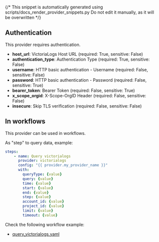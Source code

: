 {/* This snippet is automatically generated using scripts/docs_render_provider_snippets.py 
Do not edit it manually, as it will be overwritten */}

## Authentication
This provider requires authentication.
- **host_url**: VictoriaLogs Host URL (required: True, sensitive: False)
- **authentication_type**: Authentication Type (required: True, sensitive: False)
- **username**: HTTP basic authentication - Username (required: False, sensitive: False)
- **password**: HTTP basic authentication - Password (required: False, sensitive: True)
- **bearer_token**: Bearer Token (required: False, sensitive: True)
- **x_scope_orgid**: X-Scope-OrgID Header (required: False, sensitive: False)
- **insecure**: Skip TLS verification (required: False, sensitive: False)


## In workflows

This provider can be used in workflows.


As "step" to query data, example:
```yaml
steps:
    - name: Query victorialogs
      provider: victorialogs
      config: "{{ provider.my_provider_name }}"
      with:
        queryType: {value}  
        query: {value}  
        time: {value}  
        start: {value}  
        end: {value}  
        step: {value}  
        account_id: {value}  
        project_id: {value}  
        limit: {value}  
        timeout: {value}  
```





Check the following workflow example:
- [query_victorialogs.yaml](https://github.com/keephq/keep/blob/main/examples/workflows/query_victorialogs.yaml)

